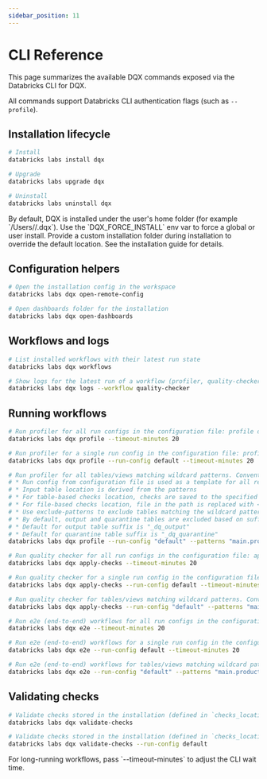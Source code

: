 ```yaml
---
sidebar_position: 11
---
```



# CLI Reference

This page summarizes the available DQX commands exposed via the Databricks CLI for DQX.

All commands support Databricks CLI authentication flags (such as `--profile`).

## Installation lifecycle

```bash
# Install
databricks labs install dqx

# Upgrade
databricks labs upgrade dqx

# Uninstall
databricks labs uninstall dqx
```

<Admonition type="info" title="Where is DQX installed?">
By default, DQX is installed under the user's home folder (for example `/Users/<user>/.dqx`).
Use the `DQX_FORCE_INSTALL` env var to force a global or user install. Provide a custom installation
folder during installation to override the default location. See the installation guide for details.
</Admonition>

## Configuration helpers

```bash
# Open the installation config in the workspace
databricks labs dqx open-remote-config

# Open dashboards folder for the installation
databricks labs dqx open-dashboards
```

## Workflows and logs

```bash
# List installed workflows with their latest run state
databricks labs dqx workflows

# Show logs for the latest run of a workflow (profiler, quality-checker, e2e)
databricks labs dqx logs --workflow quality-checker
```

## Running workflows

```bash
# Run profiler for all run configs in the configuration file: profile data and generate quality check candidates
databricks labs dqx profile --timeout-minutes 20

# Run profiler for a single run config in the configuration file: profile data and generate quality check candidates
databricks labs dqx profile --run-config default --timeout-minutes 20

# Run profiler for all tables/views matching wildcard patterns. Conventions:
# * Run config from configuration file is used as a template for all relevant fields except location
# * Input table location is derived from the patterns
# * For table-based checks location, checks are saved to the specified table
# * For file-based checks location, file in the path is replaced with <input_table>.yml. In addition, if the location is specified as a relative path, it is prefixed with the installation folder
# * Use exclude-patterns to exclude tables matching the wildcard patterns
# * By default, output and quarantine tables are excluded based on suffixes
# * Default for output table suffix is "_dq_output"
# * Default for quarantine table suffix is "_dq_quarantine"
databricks labs dqx profile --run-config "default" --patterns "main.product001.*;main.product002" --exclude-patterns "*_output;*_quarantine" --timeout-minutes 20

# Run quality checker for all run configs in the configuration file: apply quality checks and write results and optionally quarantine
databricks labs dqx apply-checks --timeout-minutes 20

# Run quality checker for a single run config in the configuration file: apply quality checks and write results and optionally quarantine
databricks labs dqx apply-checks --run-config default --timeout-minutes 20

# Run quality checker for tables/views matching wildcard patterns. Conventions are similar to the profiler.
databricks labs dqx apply-checks --run-config "default" --patterns "main.product001.*;main.product002" --exclude-patterns "*_dq_output;*_dq_quarantine" --output-table-suffix "_output" --quarantine-table-suffix "_quarantine"

# Run e2e (end-to-end) workflows for all run configs in the configuration file: profile data > generate quality checks > apply checks > write results and optionally quarantine
databricks labs dqx e2e --timeout-minutes 20

# Run e2e (end-to-end) workflows for a single run config in the configuration file: profile data > generate quality checks > apply checks > write results and optionally quarantine
databricks labs dqx e2e --run-config default --timeout-minutes 20

# Run e2e (end-to-end) workflows for tables/views matching wildcard patterns. Conventions are similar to the profiler.
databricks labs dqx e2e --run-config "default" --patterns "main.product001.*;main.product002" --exclude-patterns "*_dq_output;*_dq_quarantine" --output-table-suffix "_output" --quarantine-table-suffix "_quarantine"
```

## Validating checks

```bash
# Validate checks stored in the installation (defined in `checks_location`) for a single run config in the configuration file:
databricks labs dqx validate-checks

# Validate checks stored in the installation (defined in `checks_location`) for all run configs in the configuration file:
databricks labs dqx validate-checks --run-config default
```

<Admonition type="tip" title="Timeouts">
For long-running workflows, pass `--timeout-minutes` to adjust the CLI wait time.
</Admonition>
